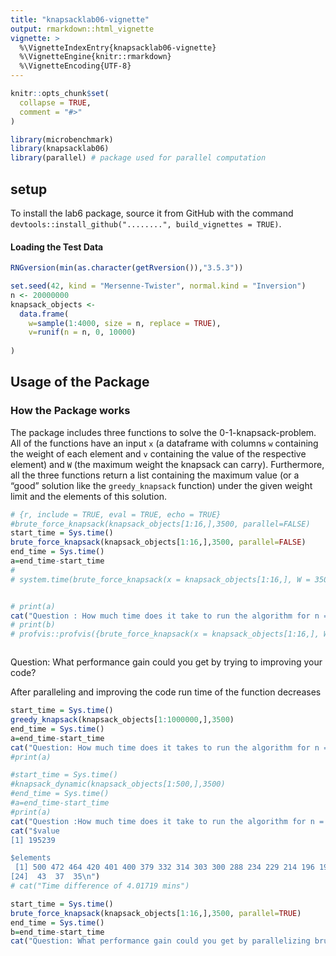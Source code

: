 ```yaml
---
title: "knapsacklab06-vignette"
output: rmarkdown::html_vignette
vignette: >
  %\VignetteIndexEntry{knapsacklab06-vignette}
  %\VignetteEngine{knitr::rmarkdown}
  %\VignetteEncoding{UTF-8}
---
```


```r
knitr::opts_chunk$set(
  collapse = TRUE,
  comment = "#>"
)
```

```r
library(microbenchmark)
library(knapsacklab06)
library(parallel) # package used for parallel computation
```

## setup
To install the lab6 package, source it from GitHub with the command `devtools::install_github("........", build_vignettes = TRUE)`.

#### Loading the Test Data

```r
RNGversion(min(as.character(getRversion()),"3.5.3"))

set.seed(42, kind = "Mersenne-Twister", normal.kind = "Inversion")
n <- 20000000
knapsack_objects <-
  data.frame(
    w=sample(1:4000, size = n, replace = TRUE),
    v=runif(n = n, 0, 10000)
    
)

```

## Usage of the Package

### How the Package works

The package includes three functions to solve the 0-1-knapsack-problem. All of the functions have an input `x` (a dataframe with columns `w` containing the weight of each element and `v` containing the value of the respective element) and `W` (the maximum weight the knapsack can carry).
Furthermore, all the three functions return a list containing the maximum value (or a "good" solution like the `greedy_knapsack` function) under the given weight limit and the elements of this solution.

```r
# {r, include = TRUE, eval = TRUE, echo = TRUE}
#brute_force_knapsack(knapsack_objects[1:16,],3500, parallel=FALSE)
start_time = Sys.time()
brute_force_knapsack(knapsack_objects[1:16,],3500, parallel=FALSE)
end_time = Sys.time()
a=end_time-start_time
# 
# system.time(brute_force_knapsack(x = knapsack_objects[1:16,], W = 3500, parallel = FALSE))


# print(a)
cat("Question : How much time does it take to run the algorithm for n = 16 objects?","\n","Brute_force_knapsack function takes",a,"secs before parallaizing.")
# print(b)
# profvis::profvis({brute_force_knapsack(x = knapsack_objects[1:16,], W = 3500)})



```

Question: What performance gain could you get by trying to improving your code?

After paralleling and improving the code run time of the function decreases


```r
start_time = Sys.time()
greedy_knapsack(knapsack_objects[1:1000000,],3500)
end_time = Sys.time()
a=end_time-start_time
cat("Question: How much time does it takes to run the algorithm for n = 1000000 objects?","\n", "greedy search takes",a,"secs")
#print(a)

```

```r
#start_time = Sys.time()
#knapsack_dynamic(knapsack_objects[1:500,],3500)
#end_time = Sys.time()
#a=end_time-start_time
#print(a)
cat("Question :How much time does it take to run the algorithm for n = 500 objects?","\n","dynamic programming function takes 4.01719 mins.")
cat("$value
[1] 195239

$elements
 [1] 500 472 464 420 401 400 379 332 314 303 300 288 234 229 214 196 195 158 117 110  92  80  77
[24]  43  37  35\n")
# cat("Time difference of 4.01719 mins")
```
```r
start_time = Sys.time()
brute_force_knapsack(knapsack_objects[1:16,],3500, parallel=TRUE)
end_time = Sys.time()
b=end_time-start_time
cat("Question: What performance gain could you get by parallelizing brute force search?","\n","After parallelizing brute_force_knapsack performance of function gets better and run time is",b,"secs")
```

